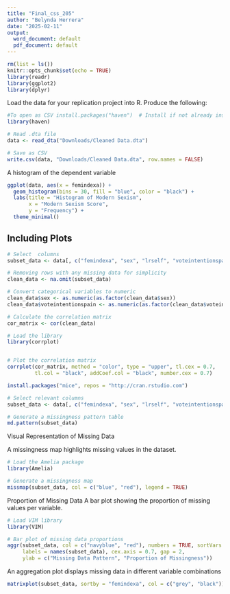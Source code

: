 ```yaml
---
title: "Final_css_205"
author: "Belynda Herrera"
date: "2025-02-11"
output:
  word_document: default
  pdf_document: default
---
```


```r
rm(list = ls())
knitr::opts_chunk$set(echo = TRUE)
library(readr)
library(ggplot2)
library(dplyr)
```
Load the data for your replication project into R.  Produce the following:
```r
#To open as CSV install.packages("haven")  # Install if not already installed
library(haven)

# Read .dta file
data <- read_dta("Downloads/Cleaned Data.dta")

# Save as CSV
write.csv(data, "Downloads/Cleaned Data.dta", row.names = FALSE)
```

A histogram of the dependent variable

```r
ggplot(data, aes(x = femindexa)) + 
  geom_histogram(bins = 30, fill = "blue", color = "black") +
  labs(title = "Histogram of Modern Sexism",
       x = "Modern Sexism Score",
       y = "Frequency") +
  theme_minimal()
```

## Including Plots
```r
# Select  columns
subset_data <- data[, c("femindexa", "sex", "lrself", "voteintentionspain", "femstrike")]

# Removing rows with any missing data for simplicity
clean_data <- na.omit(subset_data)

# Convert categorical variables to numeric
clean_data$sex <- as.numeric(as.factor(clean_data$sex))
clean_data$voteintentionspain <- as.numeric(as.factor(clean_data$voteintentionspain)) 

# Calculate the correlation matrix
cor_matrix <- cor(clean_data)

# Load the library
library(corrplot)


# Plot the correlation matrix
corrplot(cor_matrix, method = "color", type = "upper", tl.cex = 0.7, 
         tl.col = "black", addCoef.col = "black", number.cex = 0.7)

```

```r
install.packages("mice", repos = "http://cran.rstudio.com")

# Select relevant columns
subset_data <- data[, c("femindexa", "sex", "lrself", "voteintentionspain", "femstrike")]

# Generate a missingness pattern table
md.pattern(subset_data)


```
Visual Representation of Missing Data

A missingness map highlights missing values in the dataset.
```r
# Load the Amelia package
library(Amelia)

# Generate a missingness map
missmap(subset_data, col = c("blue", "red"), legend = TRUE)

```

Proportion of Missing Data
A bar plot showing the proportion of missing values per variable.

```r
# Load VIM library
library(VIM)

# Bar plot of missing data proportions
aggr(subset_data, col = c("navyblue", "red"), numbers = TRUE, sortVars = TRUE, 
     labels = names(subset_data), cex.axis = 0.7, gap = 2, 
     ylab = c("Missing Data Pattern", "Proportion of Missingness"))

```

An aggregation plot displays missing data in different variable combinations
```r
matrixplot(subset_data, sortby = "femindexa", col = c("grey", "black"))

```

